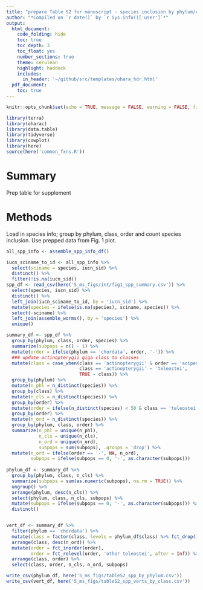 ```yaml
---
title: "prepare Table S2 for manuscript - species inclusion by phylum/class/order"
author: "*Compiled on `r date()` by `r Sys.info()['user']`*"
output: 
  html_document:
    code_folding: hide
    toc: true
    toc_depth: 3
    toc_float: yes
    number_sections: true
    theme: cerulean
    highlight: haddock
    includes: 
      in_header: '~/github/src/templates/ohara_hdr.html'
  pdf_document:
    toc: true
---
```


``` r

knitr::opts_chunk$set(echo = TRUE, message = FALSE, warning = FALSE, fig.height = 4, fig.width = 7)

library(terra)
library(oharac)
library(data.table)
library(tidyverse)
library(cowplot)
library(here)
source(here('common_fxns.R'))

```

# Summary

Prep table for supplement

# Methods

Load in species info; group by phylum, class, order and count species inclusion.  Use prepped data from Fig. 1 plot.

```r
all_spp_info <- assemble_spp_info_df()

iucn_sciname_to_id <- all_spp_info %>%
  select(sciname = species, iucn_sid) %>%
  distinct() %>%
  filter(!is.na(iucn_sid))
spp_df <- read_csv(here('5_ms_figs/int/fig1_spp_summary.csv')) %>%
  select(species, iucn_sid) %>%
  distinct() %>%
  left_join(iucn_sciname_to_id, by = 'iucn_sid') %>%
  mutate(species = ifelse(is.na(species), sciname, species)) %>%
  select(-sciname) %>%
  left_join(assemble_worms(), by = 'species') %>%
  unique()

summary_df <- spp_df %>%
  group_by(phylum, class, order, species) %>%
  summarize(subpops = n() - 1) %>%
  mutate(order = ifelse(phylum == 'chordata', order, '-')) %>%
  ### update actinopterygii giga class to classes
  mutate(class = case_when(class == 'actinopterygii' & order == 'acipenseriformes' ~ 'condrostei',
                           class == 'actinopterygii' ~ 'teleostei',
                           TRUE ~ class)) %>%
  group_by(phylum) %>%
  mutate(n_phl = n_distinct(species)) %>%
  group_by(class) %>%
  mutate(n_cls = n_distinct(species)) %>%
  group_by(order) %>%
  mutate(order = ifelse(n_distinct(species) < 50 & class == 'teleostei', 'other teleostei', order)) %>%
  group_by(order) %>%
  mutate(n_ord = n_distinct(species)) %>%
  group_by(phylum, class, order) %>%
  summarize(n_phl = unique(n_phl),
            n_cls = unique(n_cls),
            n_ord = unique(n_ord),
            subpops = sum(subpops), .groups = 'drop') %>%
  mutate(n_ord = ifelse(order == '-', NA, n_ord),
         subpops = ifelse(subpops == 0, '-', as.character(subpops)))
  
phylum_df <- summary_df %>%
  group_by(phylum, class, n_cls) %>%
  summarize(subpops = sum(as.numeric(subpops), na.rm = TRUE)) %>%
  ungroup() %>%
  arrange(phylum, desc(n_cls)) %>%
  select(phylum, class, n_cls, subpops) %>%
  mutate(subpops = ifelse(subpops == 0, '-', as.character(subpops))) %>%
  distinct()


vert_df <- summary_df %>%
  filter(phylum == 'chordata') %>%
  mutate(class = factor(class, levels = phylum_df$class) %>% fct_drop()) %>%
  arrange(class, desc(n_ord)) %>%
  mutate(order = fct_inorder(order),
         order = fct_relevel(order, 'other teleostei', after = Inf)) %>%
  arrange(class, order) %>%
  select(class, order, n_cls, n_ord, subpops)

write_csv(phylum_df, here('5_ms_figs/tableS2_spp_by_phylum.csv'))
write_csv(vert_df, here('5_ms_figs/tableS2_spp_verts_by_class.csv'))
```

